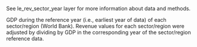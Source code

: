 See le_rev_sector_year layer for more information about data and methods.  

GDP during the reference year (i.e., earliest year of data) of each sector/region (World Bank). Revenue values for each sector/region were adjusted by dividing by GDP in the corresponding year of the sector/region reference data.
